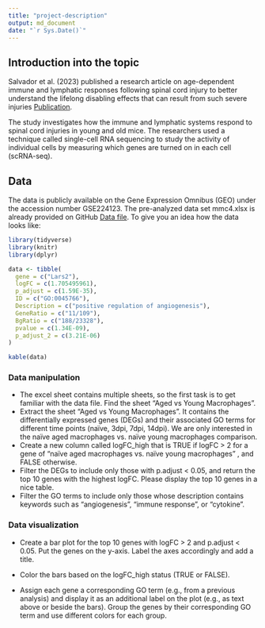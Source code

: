 ```yaml
---
title: "project-description"
output: md_document
date: "`r Sys.Date()`"
---
```


## Introduction into the topic

Salvador et al. (2023) published a research article on age-dependent immune and lymphatic responses following spinal cord injury to better understand the lifelong disabling effects that can result from such severe injuries [Publication](https://www.cell.com/neuron/fulltext/S0896-6273(23)00296-9?_returnURL=https%3A%2F%2Flinkinghub.elsevier.com%2Fretrieve%2Fpii%2FS0896627323002969%3Fshowall%3Dtrue#mmc2).


The study investigates how the immune and lymphatic systems respond to spinal cord injuries in young and old mice. The researchers used a technique called single-cell RNA sequencing to study the activity of individual cells by measuring which genes are turned on in each cell (scRNA-seq).

## Data

The data is publicly available on the Gene Expression Omnibus (GEO) under the accession number GSE224123. The pre-analyzed data set mmc4.xlsx is already provided on GitHub [Data file](https://github.com/Dr-Eberle-Zentrum/Data-projects-with-R-and-GitHub/blob/4e680979e0d3a5a57912ffd151ef1e9acca38c20/Projects/lizzola/mmc4.xlsx).
To give you an idea how the data looks like:

```r

library(tidyverse)
library(knitr)
library(dplyr)

data <- tibble(
  gene = c("Lars2"),
  logFC = c(1.705495961),
  p_adjust = c(1.59E-35),
  ID = c("GO:0045766"),
  Description = c("positive regulation of angiogenesis"),
  GeneRatio = c("11/109"),
  BgRatio = c("188/23328"),
  pvalue = c(1.34E-09),
  p_adjust_2 = c(3.21E-06)
)

kable(data)

```

### Data manipulation

- The excel sheet contains multiple sheets, so the first task is to get familiar with the data file. Find the sheet "Aged vs Young Macrophages". 
- Extract the sheet "Aged vs Young Macrophages". It contains the differentially expressed genes (DEGs) and their associated GO terms for different time points (naïve, 3dpi, 7dpi, 14dpi). We are only interested in the naïve aged macrophages vs. naïve young macrophages comparison.
- Create a new column called logFC_high that is TRUE if logFC > 2 for a gene of "naïve aged macrophages vs. naïve young macrophages" , and FALSE otherwise.
- Filter the DEGs to include only those with p.adjust < 0.05, and return the top 10 genes with the highest logFC. Please display the top 10 genes in a nice table.
- Filter the GO terms to include only those whose description contains keywords such as "angiogenesis", "immune response", or "cytokine".


### Data visualization

- Create a bar plot for the top 10 genes with logFC > 2 and p.adjust < 0.05. Put the genes on the y-axis. Label the axes accordingly and add a title.

- Color the bars based on the logFC_high status (TRUE or FALSE).

- Assign each gene a corresponding GO term (e.g., from a previous analysis) and display it as an additional label on the plot (e.g., as text above or beside the bars). Group the genes by their corresponding GO term and use different colors for each group.